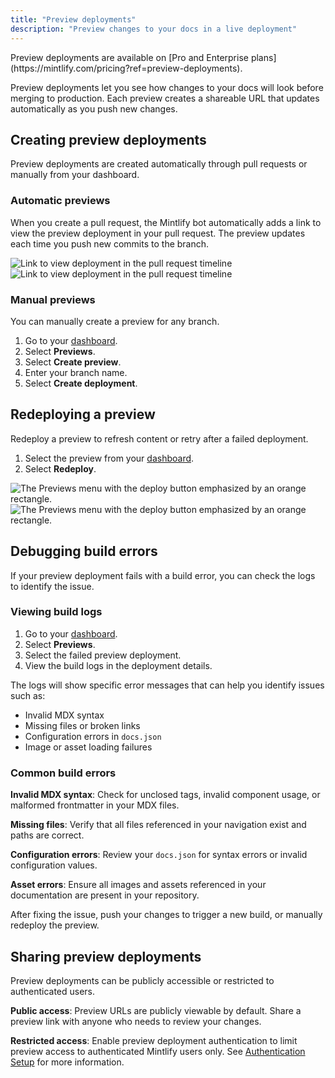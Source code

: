 ```yaml
---
title: "Preview deployments"
description: "Preview changes to your docs in a live deployment"
---
```


<Info>
  Preview deployments are available on [Pro and Enterprise plans](https://mintlify.com/pricing?ref=preview-deployments).
</Info>

Preview deployments let you see how changes to your docs will look before merging to production. Each preview creates a shareable URL that updates automatically as you push new changes.

## Creating preview deployments

Preview deployments are created automatically through pull requests or manually from your dashboard.

### Automatic previews

When you create a pull request, the Mintlify bot automatically adds a link to view the preview deployment in your pull request. The preview updates each time you push new commits to the branch.

<Frame>
  <img src="/images/previews/preview-deployment-light.png" alt="Link to view deployment in the pull request timeline" className="block dark:hidden" />
  <img src="/images/previews/preview-deployment-dark.png" alt="Link to view deployment in the pull request timeline" className="hidden dark:block" />
</Frame>

### Manual previews

You can manually create a preview for any branch.

1. Go to your [dashboard](https://dashboard.mintlify.com/).
2. Select **Previews**.
3. Select **Create preview**.
4. Enter your branch name.
5. Select **Create deployment**.

## Redeploying a preview

Redeploy a preview to refresh content or retry after a failed deployment.

1. Select the preview from your [dashboard](https://dashboard.mintlify.com/).
2. Select **Redeploy**.

<Frame>
  <img src="/images/previews/redeploy-preview-light.png" alt="The Previews menu with the deploy button emphasized by an orange rectangle." className="block dark:hidden" />
  <img src="/images/previews/redeploy-preview-dark.png" alt="The Previews menu with the deploy button emphasized by an orange rectangle." className="hidden dark:block" />
</Frame>

## Debugging build errors

If your preview deployment fails with a build error, you can check the logs to identify the issue.

### Viewing build logs

1. Go to your [dashboard](https://dashboard.mintlify.com/).
2. Select **Previews**.
3. Select the failed preview deployment.
4. View the build logs in the deployment details.

The logs will show specific error messages that can help you identify issues such as:
- Invalid MDX syntax
- Missing files or broken links
- Configuration errors in `docs.json`
- Image or asset loading failures

### Common build errors

**Invalid MDX syntax**: Check for unclosed tags, invalid component usage, or malformed frontmatter in your MDX files.

**Missing files**: Verify that all files referenced in your navigation exist and paths are correct.

**Configuration errors**: Review your `docs.json` for syntax errors or invalid configuration values.

**Asset errors**: Ensure all images and assets referenced in your documentation are present in your repository.

After fixing the issue, push your changes to trigger a new build, or manually redeploy the preview.

## Sharing preview deployments

Preview deployments can be publicly accessible or restricted to authenticated users.

**Public access**: Preview URLs are publicly viewable by default. Share a preview link with anyone who needs to review your changes.

**Restricted access**: Enable preview deployment authentication to limit preview access to authenticated Mintlify users only. See [Authentication Setup](/deploy/authentication-setup) for more information.
